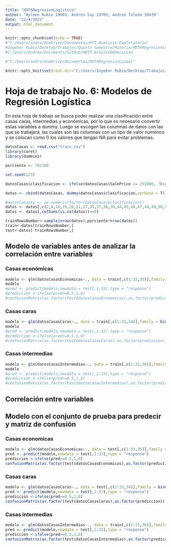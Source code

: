 ```yaml
---
title: "HDT6RegresionLogistica"
author: "Ayleen Rubio 19003, Andrés Say 19705, Andreé Toledo 18439"
date: "12/4/2021"
output: html_document
---
```


```r
knitr::opts_chunk$set(echo = TRUE)
#"C:/Users/andre/OneDrive/Documentos/HT1.Analisis-Exploratorio"
#Ingebor Rubio/Desktop/Trabajos/Quinto Semestre/Mineria/HDT6RegresionLogistica
#C:/Users/Andree/Documents/GitHub/HDT3-ArbolesDeDecision

#"C:/Users/andre/OneDrive/Documentos/HDT4RegresionLineal"

knitr::opts_knit$set(root.dir="C:/Users/Ingebor Rubio/Desktop/Trabajos/Quinto Semestre/Mineria/HDT6RegresionLogistica")
```

# Hoja de trabajo No. 6: Modelos de Regresión Logística

En esta hoja de trabajo se busca poder realizar una clasificación entre casas caras, intermedias y económicas, por lo que es necesario convertir estas variables a dummy. Luego se escogen las columnas de datos con las que se trabajará, las cuales son las columnas con un tipo de valor numérico y se colocan como 0 los valores que tengan NA para evitar problemas.

```r
datosCasas <- read.csv("train.csv")
library(caret)
library(dummies)

porciento <- 70/100

set.seed(123)

datosCasas$clasificacion <- ifelse(datosCasas$SalePrice <= 251000, "Economicas", ifelse(datosCasas$SalePrice <= 538000, "Intermedias", ifelse(datosCasas$SalePrice <= 755000, "Caras")))

datos <- cbind(datosCasas, dummy(datosCasas$clasificacion,verbose = T))

#datosCasas$y <- as.numeric(factor(datosCasas$clasificacion))
datos <- datos[,c(2,4,18,19,20,21,27,35,37,38,39,44,45,46,47,48,49,50,51,52,53,55,57,60,62,63,67,68,69,70,71,72,76,77,78,81,83,84,85)]
datos <- datos[,colSums(is.na(datos))==0]

trainRowsNumber<-sample(nrow(datos),porciento*nrow(datos))
train<-datos[trainRowsNumber,]
test<-datos[-trainRowsNumber,]
```

## Modelo de variables antes de analizar la correlación entre variables
### Casas económicas
```r
modelo <- glm(datosCasasEconomicas~., data = train[,c(1:32,35)],family = binomial(),maxit = 100)
modelo
#pred <- predict(modelo,newdata = test[,1:33],type = "response")
#prediccion <-ifelse(pred>=0.5,1,0)
#confusionMatrix(as.factor(test$datosCasasEconomicas),as.factor(prediccion))
```

### Casas caras
```r
modelo <- glm(datosCasasCaras~., data = train[,c(1:32,34)],family = binomial(),maxit = 100)
modelo
#pred <- predict(modelo,newdata = test[,1:33],type = "response")
#prediccion <-ifelse(pred>=0.5,1,0)
#confusionMatrix(as.factor(test$datosCasasCaras),as.factor(prediccion))
```

### Casas intermedias
```r
modelo <- glm(datosCasasIntermedias~., data = train[,c(1:32,36)],family = binomial(),maxit = 100)
modelo
#pred <- predict(modelo,newdata = test[,1:33],type = "response")
#prediccion <-ifelse(pred>=0.5,1,0)
#confusionMatrix(as.factor(test$datosCasasIntermedias),as.factor(prediccion))
```

## Correlación entre variables



## Modelo con el conjunto de prueba para predecir y matriz de confusión
### Casas economicas
```r
modelo <- glm(datosCasasEconomicas~., data = test[,c(1:33,35)],family = binomial(),maxit = 100)
pred <- predict(modelo,newdata = test[,1:33],type = "response")
prediccion <-ifelse(pred>=0.5,1,0)
confusionMatrix(as.factor(test$datosCasasEconomicas),as.factor(prediccion))
```

### Casas caras
```r
modelo <- glm(datosCasasCaras~., data = test[,c(1:33,34)],family = binomial(),maxit = 100)
pred <- predict(modelo,newdata = test[,1:33],type = "response")
prediccion <-ifelse(pred>=0.5,1,0)
confusionMatrix(as.factor(test$datosCasasCaras),as.factor(prediccion))
```

### Casas intermedias
```r
modelo <- glm(datosCasasIntermedias~., data = train[,c(1:33,36)],family = binomial(),maxit = 100)
pred <- predict(modelo,newdata = test[,1:33],type = "response")
prediccion <-ifelse(pred>=0.5,1,0)
confusionMatrix(as.factor(test$datosCasasIntermedias),as.factor(prediccion))
```




